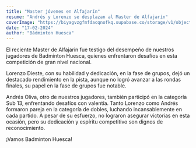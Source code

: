 ```yaml
---
title: "Master jóvenes en Alfajarín"
resume: "Andrés y Lorenzo se desplazan al Master de Alfajarín"
coverImage: "https://biyagvzgfmfdacqnofkq.supabase.co/storage/v1/object/public/images/blog/1f0294c3-b4ab-4030-ab76-dc852daef943.webp"
date: "17-02-2024"
author: "Bádminton Huesca"
---
```


El reciente Master de Alfajarin fue testigo del desempeño de nuestros jugadores de Badminton Huesca, quienes enfrentaron desafíos en esta competición de gran nivel nacional.

Lorenzo Dieste, con su habilidad y dedicación, en la fase de grupos, dejó un destacado rendimiento en la pista, aunque no logró avanzar a las rondas finales, su papel en la fase de grupos fue notable.

Andrés Oliva, otro de nuestros jugadores, también participó en la categoría Sub 13, enfrentando desafíos con valentía. Tanto Lorenzo como Andrés formaron pareja en la categoría de dobles, luchando incansablemente en cada partido. A pesar de su esfuerzo, no lograron asegurar victorias en esta ocasión, pero su dedicación y espíritu competitivo son dignos de reconocimiento.

¡Vamos Badminton Huesca!
